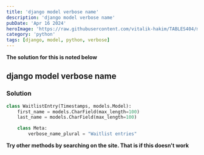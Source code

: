 ```yaml
---
title: 'django model verbose name'
description: 'django model verbose name'
pubDate: 'Apr 16 2024'
heroImage: 'https://raw.githubusercontent.com/vitalik-hakim/TABLES404/main/error_b/python.jpg'
category: 'python'
tags: [django, model, python, verbose]
---
```


**The solution for this is noted below**

## django model verbose name

### Solution

```python
class WaitlistEntry(Timestamps, models.Model):
    first_name = models.CharField(max_length=100)
    last_name = models.CharField(max_length=100)

    class Meta:
        verbose_name_plural = "Waitlist entries"
```

**Try other methods by searching on the site. That is if this doesn't work**

